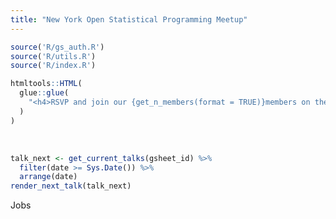 ```yaml
---
title: "New York Open Statistical Programming Meetup"
---
```


```r
source('R/gs_auth.R')
source('R/utils.R')
source('R/index.R')
```

```r
htmltools::HTML(
  glue::glue(
    "<h4>RSVP and join our {get_n_members(format = TRUE)}members on the <a href='https://www.meetup.com/nyhackr/'>New York Open Statistical Programming Meetup <i class='fa fa-meetup'></i></a></h4>"
  )
)
```

<br>

```r
talk_next <- get_current_talks(gsheet_id) %>% 
  filter(date >= Sys.Date()) %>% 
  arrange(date)
render_next_talk(talk_next)
```

<!-- floating div for jobs -->
<div id="jobs-tag" align="center">
<p><i class="fa fa-arrow-up"></i> Jobs</p>
</div>
